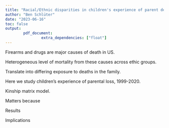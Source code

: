 ```yaml
---
title: "Racial/Ethnic disparities in children's experience of parent death: the role of drugs and firearms in the US"
author: "Ben Schlüter"
date: "2023-06-16"
toc: false
output: 
        pdf_document:
                extra_dependencies: ["float"]
---
```


Firearms and drugs are major causes of death in US.

Heterogeneous level of mortality from these causes across ethic groups.

Translate into differing exposure to deaths in the family.

Here we study children's experience of parental loss, 1999-2020.

Kinship matrix model.

Matters because

Results

Implications